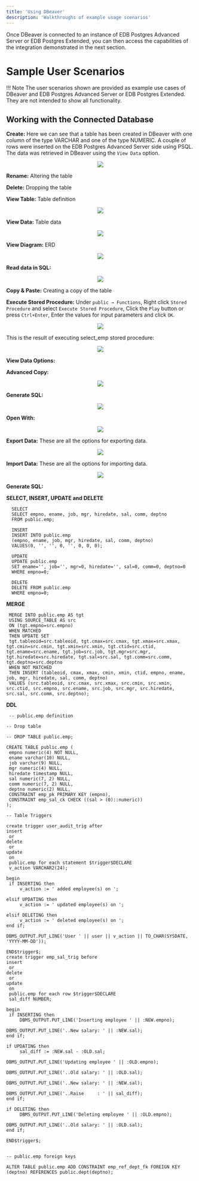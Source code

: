 ```yaml
---
title: 'Using DBeaver'
description: 'Walkthroughs of example usage scenarios'
---
```

Once DBeaver is connected to an instance of EDB Postgres Advanced Server or EDB Postgres Extended, you can then access the capabilities of the integration demonstrated in the next section.


# Sample User Scenarios

!!! Note
    The user scenarios shown are provided as example use cases of DBeaver and EDB Postgres Advanced Server or EDB Postgres Extended.  They are not intended to show all functionality.


## Working with the Connected Database

**Create:** Here we can see that a table has been created in DBeaver with one column of the type VARCHAR and one of the type NUMERIC. A couple of rows were inserted on the EDB Postgres Advanced Server side using PSQL. The data was retrieved in DBeaver using the `View Data` option. 

<p align="center">
  <img src="Images/Create.png">
</p>


**Rename:** Altering the table

**Delete:** Dropping the table

**View Table:** Table definition

<p align="center">
  <img src="Images/ViewTable.png">
</p>

**View Data:** Table data

<p align="center">
  <img src="Images/ViewData.png">
</p>

**View Diagram:** ERD

<p align="center">
  <img src="Images/ViewDiagram.png">
</p>

**Read data in SQL:**

<p align="center">
  <img src="Images/ReadDatainSQL.png">
</p>

**Copy & Paste:** Creating a copy of the table

**Execute Stored Procedure:** Under `public → Functions`, Right click `Stored Procedure` and select `Execute Stored Procedure`, Click the `Play` button or press `Ctrl+Enter`, Enter the values for input parameters and click `OK`.

<p align="center">
  <img src="Images/ExecuteStoredProcedure.png">
</p>

This is the result of executing select_emp stored procedure:

<p align="center">
  <img src="Images/SelectEMPStoredProcedure.png">
</p>

**View Data Options:**

**Advanced Copy:**
<p align="center">
  <img src="Images/AdvancedCopy.png">
</p>

**Generate SQL:**
<p align="center">
  <img src="Images/GenerateSQL.png">
</p>

**Open With:**
<p align="center">
  <img src="Images/OpenWith.png">
</p>

**Export Data:** These are all the options for exporting data.   
<p align="center">
  <img src="Images/ExportData.png">
</p>

**Import Data:** These are all the options for importing data. 
<p align="center">
  <img src="Images/ImportData.png">
</p>

**Generate SQL:**

**SELECT, INSERT, UPDATE and DELETE**
  ```
    SELECT
    SELECT empno, ename, job, mgr, hiredate, sal, comm, deptno
    FROM public.emp;

    INSERT
    INSERT INTO public.emp
    (empno, ename, job, mgr, hiredate, sal, comm, deptno)
    VALUES(0, '', '', 0, '', 0, 0, 0);

    UPDATE
    UPDATE public.emp
    SET ename='', job='', mgr=0, hiredate='', sal=0, comm=0, deptno=0
    WHERE empno=0;

    DELETE
    DELETE FROM public.emp
    WHERE empno=0;
   ```

**MERGE**
   ```
    MERGE INTO public.emp AS tgt
    USING SOURCE_TABLE AS src
    ON (tgt.empno=src.empno)
    WHEN MATCHED
    THEN UPDATE SET
    tgt.tableoid=src.tableoid, tgt.cmax=src.cmax, tgt.xmax=src.xmax, tgt.cmin=src.cmin, tgt.xmin=src.xmin, tgt.ctid=src.ctid, tgt.ename=src.ename, tgt.job=src.job, tgt.mgr=src.mgr, tgt.hiredate=src.hiredate, tgt.sal=src.sal, tgt.comm=src.comm, tgt.deptno=src.deptno
    WHEN NOT MATCHED
    THEN INSERT (tableoid, cmax, xmax, cmin, xmin, ctid, empno, ename, job, mgr, hiredate, sal, comm, deptno)
    VALUES (src.tableoid, src.cmax, src.xmax, src.cmin, src.xmin, src.ctid, src.empno, src.ename, src.job, src.mgr, src.hiredate, src.sal, src.comm, src.deptno);
   ```
   
**DDL**
   ```
    -- public.emp definition

-- Drop table

-- DROP TABLE public.emp;

CREATE TABLE public.emp (
	empno numeric(4) NOT NULL,
	ename varchar(10) NULL,
	job varchar(9) NULL,
	mgr numeric(4) NULL,
	hiredate timestamp NULL,
	sal numeric(7, 2) NULL,
	comm numeric(7, 2) NULL,
	deptno numeric(2) NULL,
	CONSTRAINT emp_pk PRIMARY KEY (empno),
	CONSTRAINT emp_sal_ck CHECK ((sal > (0)::numeric))
);

-- Table Triggers

create trigger user_audit_trig after
insert
    or
delete
    or
update
    on
    public.emp for each statement $trigger$DECLARE
    v_action VARCHAR2(24);

begin
    if INSERTING then
        v_action := ' added employee(s) on ';

elsif UPDATING then
        v_action := ' updated employee(s) on ';

elsif DELETING then
        v_action := ' deleted employee(s) on ';
end if;

DBMS_OUTPUT.PUT_LINE('User ' || user || v_action || TO_CHAR(SYSDATE, 'YYYY-MM-DD'));

END$trigger$;
create trigger emp_sal_trig before
insert
    or
delete
    or
update
    on
    public.emp for each row $trigger$DECLARE
    sal_diff NUMBER;

begin
    if INSERTING then
        DBMS_OUTPUT.PUT_LINE('Inserting employee ' || :NEW.empno);

DBMS_OUTPUT.PUT_LINE('..New salary: ' || :NEW.sal);
end if;

if UPDATING then
        sal_diff := :NEW.sal - :OLD.sal;

DBMS_OUTPUT.PUT_LINE('Updating employee ' || :OLD.empno);

DBMS_OUTPUT.PUT_LINE('..Old salary: ' || :OLD.sal);

DBMS_OUTPUT.PUT_LINE('..New salary: ' || :NEW.sal);

DBMS_OUTPUT.PUT_LINE('..Raise     : ' || sal_diff);
end if;

if DELETING then
        DBMS_OUTPUT.PUT_LINE('Deleting employee ' || :OLD.empno);

DBMS_OUTPUT.PUT_LINE('..Old salary: ' || :OLD.sal);
end if;

END$trigger$;


-- public.emp foreign keys

ALTER TABLE public.emp ADD CONSTRAINT emp_ref_dept_fk FOREIGN KEY (deptno) REFERENCES public.dept(deptno);


   ```
